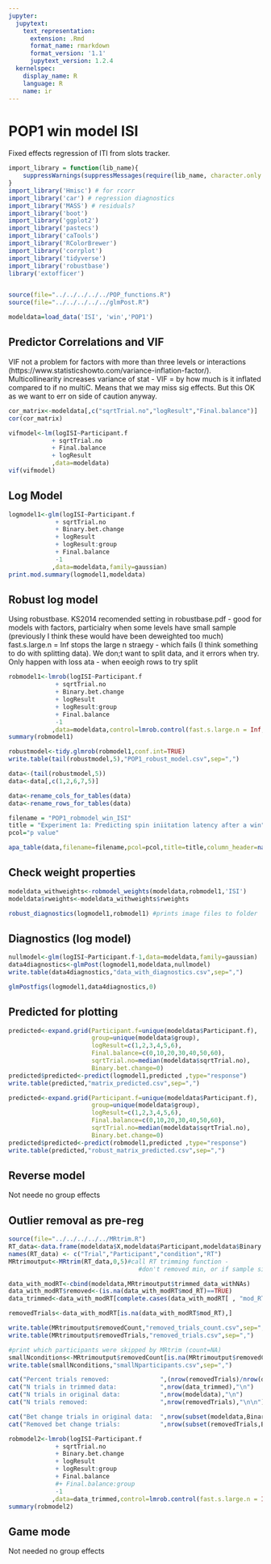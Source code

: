 ```yaml
---
jupyter:
  jupytext:
    text_representation:
      extension: .Rmd
      format_name: rmarkdown
      format_version: '1.1'
      jupytext_version: 1.2.4
  kernelspec:
    display_name: R
    language: R
    name: ir
---
```


# POP1 win model ISI
Fixed effects regression of ITI from slots tracker.

```r
import_library = function(lib_name){
    suppressWarnings(suppressMessages(require(lib_name, character.only = TRUE)))
}
import_library('Hmisc') # for rcorr
import_library('car') # regression diagnostics
import_library('MASS') # residuals?
import_library('boot')
import_library('ggplot2')
import_library('pastecs')
import_library('caTools')
import_library('RColorBrewer')
import_library('corrplot')
import_library('tidyverse')
import_library('robustbase')
library('extofficer') 


source(file="../../../../../POP_functions.R")
source(file="../../../../../glmPost.R")
```

```r
modeldata=load_data('ISI', 'win','POP1')
```

## Predictor Correlations and VIF
VIF not a problem for factors with more than three levels or interactions (https://www.statisticshowto.com/variance-inflation-factor/).
Multicollinearity increases variance of stat - VIF = by how much is it inflated compared to if no multiC. Means that we may miss sig effects. But this OK as we want to err on side of caution anyway.

```r
cor_matrix<-modeldata[,c("sqrtTrial.no","logResult","Final.balance")]
cor(cor_matrix)

vifmodel<-lm(logISI~Participant.f
            + sqrtTrial.no
            + Final.balance
            + logResult 
            ,data=modeldata)
vif(vifmodel)
```

##  Log Model

```r
logmodel1<-glm(logISI~Participant.f
             + sqrtTrial.no 
             + Binary.bet.change
             + logResult
             + logResult:group
             + Final.balance
             -1
            ,data=modeldata,family=gaussian)
print.mod.summary(logmodel1,modeldata)
```

## Robust log model
Using robustbase.
KS2014 recomended setting in robustbase.pdf - good for models with factors, particialry when some levels have small sample (previously I think these would have been deweighted too much)
fast.s.large.n = Inf stops the large n straegy - which fails (I think something to do with splitting data). We don;t want to split data, and it errors when try. Only happen with loss ata - when eeoigh rows to try split

```r
robmodel1<-lmrob(logISI~Participant.f
             + sqrtTrial.no 
             + Binary.bet.change
             + logResult
             + logResult:group
             + Final.balance
             -1
            ,data=modeldata,control=lmrob.control(fast.s.large.n = Inf,setting="KS2014"))
summary(robmodel1)
```
```r
robustmodel<-tidy.glmrob(robmodel1,conf.int=TRUE)
write.table(tail(robustmodel,5),"POP1_robust_model.csv",sep=",")

data<-(tail(robustmodel,5))
data<-data[,c(1,2,6,7,5)]

data<-rename_cols_for_tables(data)  
data<-rename_rows_for_tables(data)  

filename = "POP1_robmodel_win_ISI"
title = "Experiment 1a: Predicting spin iniitation latency after a win"
pcol="p value"

apa_table(data,filename=filename,pcol=pcol,title=title,column_header=names(data))

```

## Check weight properties

```r
modeldata_withweights<-robmodel_weights(modeldata,robmodel1,'ISI')
modeldata$rweights<-modeldata_withweights$rweights

robust_diagnostics(logmodel1,robmodel1) #prints image files to folder
```

## Diagnostics (log model)

```r
nullmodel<-glm(logISI~Participant.f-1,data=modeldata,family=gaussian)
data4diagnostics<-glmPost(logmodel1,modeldata,nullmodel)
write.table(data4diagnostics,"data_with_diagnostics.csv",sep=",")
```

```r
glmPostfigs(logmodel1,data4diagnostics,0)
```

## Predicted for plotting

```r
predicted<-expand.grid(Participant.f=unique(modeldata$Participant.f),
                       group=unique(modeldata$group),
                       logResult=c(1,2,3,4,5,6),
                       Final.balance=c(0,10,20,30,40,50,60),
                       sqrtTrial.no=median(modeldata$sqrtTrial.no),
                       Binary.bet.change=0)
predicted$predicted<-predict(logmodel1,predicted ,type="response")
write.table(predicted,"matrix_predicted.csv",sep=",")

predicted<-expand.grid(Participant.f=unique(modeldata$Participant.f),
                       group=unique(modeldata$group),
                       logResult=c(1,2,3,4,5,6),
                       Final.balance=c(0,10,20,30,40,50,60),
                       sqrtTrial.no=median(modeldata$sqrtTrial.no),
                       Binary.bet.change=0)
predicted$predicted<-predict(robmodel1,predicted ,type="response")
write.table(predicted,"robust_matrix_predicted.csv",sep=",")

```

## Reverse model
Not neede  no group effects


## Outlier removal as pre-reg

```r
source(file="../../../../../MRtrim.R")
RT_data<-data.frame(modeldata$X,modeldata$Participant,modeldata$Binary.bet.change,modeldata$logISI)
names(RT_data) <- c("Trial","Participant","condition","RT")
MRtrimoutput<-MRtrim(RT_data,0,5)#call RT trimming function - 
                                    #don't removed min, or if sample size < 5

data_with_modRT<-cbind(modeldata,MRtrimoutput$trimmed_data_withNAs)
data_with_modRT$removed<-(is.na(data_with_modRT$mod_RT)==TRUE)
data_trimmed<-data_with_modRT[complete.cases(data_with_modRT[ , "mod_RT"]),]

removedTrials<-data_with_modRT[is.na(data_with_modRT$mod_RT),]

write.table(MRtrimoutput$removedCount,"removed_trials_count.csv",sep=",")
write.table(MRtrimoutput$removedTrials,"removed_trials.csv",sep=",")

#print which participants were skipped by MRtrim (count=NA)
smallNconditions<-MRtrimoutput$removedCount[is.na(MRtrimoutput$removedCount$count),]
write.table(smallNconditions,"smallNparticipants.csv",sep=",")

cat("Percent trials removed:              ",(nrow(removedTrials)/nrow(data))*100,"\n")
cat("N trials in trimmed data:            ",nrow(data_trimmed),"\n")
cat("N trials in original data:           ",nrow(modeldata),"\n")
cat("N trials removed:                    ",nrow(removedTrials),"\n\n")

cat("Bet change trials in original data:  ",nrow(subset(modeldata,Binary.bet.change==1)),"\n")
cat("Removed bet change trials:           ",nrow(subset(removedTrials,Binary.bet.change==1)),"\n")
```

```r

robmodel2<-lmrob(logISI~Participant.f
             + sqrtTrial.no 
             + Binary.bet.change
             + logResult
             + logResult:group
             + Final.balance
             #+ Final.balance:group
             -1
            ,data=data_trimmed,control=lmrob.control(fast.s.large.n = Inf,setting="KS2014"))
summary(robmodel2)
```

## Game mode
Not needed no group effects

```r

```
